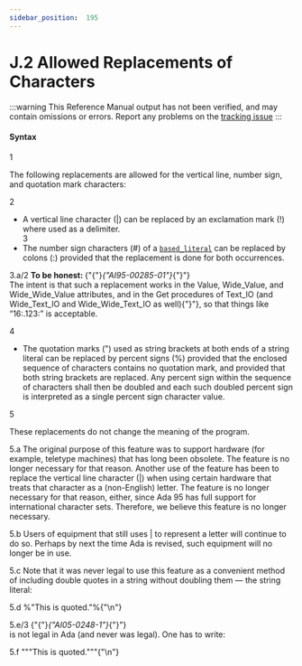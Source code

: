 ```yaml
---
sidebar_position:  195
---
```


# J.2 Allowed Replacements of Characters

:::warning
This Reference Manual output has not been verified,
and may contain omissions or errors.
Report any problems on the [tracking issue](https://github.com/ada-lang-io/ada-lang-io/issues/20)
:::



#### Syntax

<MarginText>1</MarginText>
<p>The following replacements are allowed for the vertical line, number sign, and quotation mark characters: <br /></p>

<MarginText>2</MarginText>
<ul>
<li>A vertical line character (|) can be replaced by an exclamation mark (!) where used as a delimiter.<br /></li>
<MarginText>3</MarginText>
<li>The number sign characters (#) of a <code><a href="../AA-2/AA-2.4#S0011">based_literal</a></code> can be replaced by colons (:) provided that the replacement is done for both occurrences. <br /></li>
</ul>
<MarginText>3.a/2</MarginText>
<MarginInfo items={["AI95-00285-01"]} />
<Admonition type="aarm" aarm="note" title="Note: ">
<strong>To be honest: </strong>{"{"}<em>{"AI95-00285-01"}</em>{"}"} <br />The intent is that such a replacement works in the Value, Wide_Value, and Wide_Wide_Value attributes, and in the Get procedures of Text_IO (and Wide_Text_IO and Wide_Wide_Text_IO as well){"}"}, so that things like &ldquo;16:.123:&rdquo; is acceptable. <br /></Admonition>

<MarginText>4</MarginText>
<ul>
<li>The quotation marks (") used as string brackets at both ends of a string literal can be replaced by percent signs (%) provided that the enclosed sequence of characters contains no quotation mark, and provided that both string brackets are replaced. Any percent sign within the sequence of characters shall then be doubled and each such doubled percent sign is interpreted as a single percent sign character value. <br /></li>
</ul>
<MarginText>5</MarginText>
<p>These replacements do not change the meaning of the program. <br /></p>

<MarginText>5.a</MarginText>
<Admonition type="aarm" aarm="reason" title="Reason: ">
<strong></strong>The original purpose of this feature was to support hardware (for example, teletype machines) that has long been obsolete. The feature is no longer necessary for that reason. Another use of the feature has been to replace the vertical line character (|) when using certain hardware that treats that character as a (non-English) letter. The feature is no longer necessary for that reason, either, since Ada 95 has full support for international character sets. Therefore, we believe this feature is no longer necessary.<br /></Admonition>

<MarginText>5.b</MarginText>
<Admonition type="aarm" aarm="note" title="Note: ">
Users of equipment that still uses | to represent a letter will continue to do so. Perhaps by next the time Ada is revised, such equipment will no longer be in use.<br /></Admonition>

<MarginText>5.c</MarginText>
<Admonition type="aarm" aarm="note" title="Note: ">
Note that it was never legal to use this feature as a convenient method of including double quotes in a string without doubling them &mdash; the string literal: <br /></Admonition>

<MarginText>5.d</MarginText>
<CodeBlock language="ada">
%"This is quoted."%{"\n"}

</CodeBlock>
<MarginText>5.e/3</MarginText>
<MarginInfo items={["AI05-0248-1"]} />
<Admonition type="aarm" aarm="note" title="Note: ">
{"{"}<em>{"AI05-0248-1"}</em>{"}"} <br />is not legal in Ada (and never was legal). One has to write: <br /></Admonition>

<MarginText>5.f</MarginText>
<CodeBlock language="ada">
"""This is quoted."""{"\n"}

</CodeBlock>
